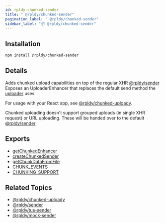 ```yaml
---
id: rpldy-chunked-sender
title: " @rpldy/chunked-sender"
pagination_label: " @rpldy/chunked-sender"
sidebar_label: "📦 @rpldy/chunked-sender"
---
```


## Installation

```bash npm2yarn
npm install @rpldy/chunked-sender
```

## Details

Adds chunked upload capabilities on top of the regular XHR [@rpldy/sender](rpldy-sender)
Exposes an UploaderEnhancer that replaces the default send method the [uploader](../api/uploader) uses.

For usage with your React app, see [@rpldy/chunked-uploady](rpldy-chunked-uploady).

Chunked uploading doesn't support grouped uploads (in single XHR request) or URL uploading.
These will be handed over to the default [@rpldy/sender](rpldy-sender)

## Exports

* [getChunkedEnhancer](../api/enhancers/getChunkedEnhancer)
* [createChunkedSender](../api/senders/chunkedSender)
* [getChunkDataFromFile](../api/utils/getChunkDataFromFile)
* [CHUNK_EVENTS](../api/events#chunk-events)
* [CHUNKING_SUPPORT](../api/constants#chunkingSupport)

## Related Topics

* [@rpldy/chunked-uploady](rpldy-chunked-uploady)
* [@rpldy/sender](rpldy-sender)
* [@rpldy/tus-sender](rpldy-tus-sender)
* [@rpldy/mock-sender](rpldy-mock-sender)
